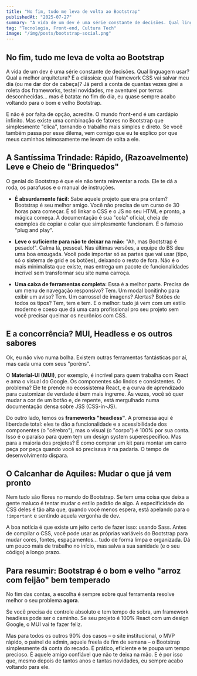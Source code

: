 ```yaml
---
title: "No fim, tudo me leva de volta ao Bootstrap"
publishedAt: "2025-07-27"
summary: "A vida de um dev é uma série constante de decisões. Qual linguagem usar? Qual a melhor arquitetura? E a clássica: qual framework CSS vai salvar meu dia (ou me dar dor de cabeça)? Já perdi a conta de quantas vezes girei a roleta dos frameworks, testei novidades, me aventurei por terras desconhecidas... mas é batata: no fim do dia, eu quase sempre acabo voltando para o bom e velho Bootstrap."
tag: "Tecnologia, Front-end, Cultura Tech"
image: "/img/posts/bootstrap-social.png"
---
```


## No fim, tudo me leva de volta ao Bootstrap

A vida de um dev é uma série constante de decisões. Qual linguagem usar? Qual a melhor arquitetura? E a clássica: qual framework CSS vai salvar meu dia (ou me dar dor de cabeça)? Já perdi a conta de quantas vezes girei a roleta dos frameworks, testei novidades, me aventurei por terras desconhecidas... mas é batata: no fim do dia, eu quase sempre acabo voltando para o bom e velho Bootstrap.

E não é por falta de opção, acredite. O mundo front-end é um cardápio infinito. Mas existe uma combinação de fatores no Bootstrap que simplesmente "clica", tornando o trabalho mais simples e direto. Se você também passa por esse dilema, vem comigo que eu te explico por que meus caminhos teimosamente me levam de volta a ele.

## A Santíssima Trindade: Rápido, (Razoavelmente) Leve e Cheio de "Brinquedos"

O genial do Bootstrap é que ele não tenta reinventar a roda. Ele te dá a roda, os parafusos e o manual de instruções.

* **É absurdamente fácil:** Sabe aquele projeto que era pra ontem? Bootstrap é seu melhor amigo. Você não precisa de um curso de 30 horas para começar. É só linkar o CSS e o JS no seu HTML e pronto, a mágica começa. A documentação é sua "cola" oficial, cheia de exemplos de copiar e colar que simplesmente funcionam. É o famoso "plug and play".

* **Leve o suficiente para não te deixar na mão:** "Ah, mas Bootstrap é pesado!". Calma lá, pessoal. Nas últimas versões, a equipe do BS deu uma boa enxugada. Você pode importar só as partes que vai usar (tipo, só o sistema de grid e os botões), deixando o resto de fora. Não é o mais minimalista que existe, mas entrega um pacote de funcionalidades incrível sem transformar seu site numa carroça.

* **Uma caixa de ferramentas completa:** Essa é a melhor parte. Precisa de um menu de navegação responsivo? Tem. Um modal bonitinho para exibir um aviso? Tem. Um carrossel de imagens? Alertas? Botões de todos os tipos? Tem, tem e tem. E o melhor: tudo já vem com um estilo moderno e coeso que dá uma cara profissional pro seu projeto sem você precisar queimar os neurônios com CSS.

## E a concorrência? MUI, Headless e os outros sabores

Ok, eu não vivo numa bolha. Existem outras ferramentas fantásticas por aí, mas cada uma com seus "poréns".

O **Material-UI (MUI)**, por exemplo, é incrível para quem trabalha com React e ama o visual do Google. Os componentes são lindos e consistentes. O problema? Ele te prende no ecossistema React, e a curva de aprendizado para customizar de verdade é bem mais íngreme. Às vezes, você só quer mudar a cor de um botão e, de repente, está mergulhado numa documentação densa sobre JSS (CSS-in-JS).

Do outro lado, temos os **frameworks "headless"**. A promessa aqui é liberdade total: eles te dão a funcionalidade e a acessibilidade dos componentes (o "cérebro"), mas o visual (o "corpo") é 100% por sua conta. Isso é o paraíso para quem tem um design system superespecífico. Mas para a maioria dos projetos? É como comprar um kit para montar um carro peça por peça quando você só precisava ir na padaria. O tempo de desenvolvimento dispara.

## O Calcanhar de Aquiles: Mudar o que já vem pronto

Nem tudo são flores no mundo do Bootstrap. Se tem uma coisa que deixa a gente maluco é tentar mudar o estilo padrão de algo. A especificidade do CSS deles é tão alta que, quando você menos espera, está apelando para o `!important` e sentindo aquela vergonha de dev.

A boa notícia é que existe um jeito certo de fazer isso: usando Sass. Antes de compilar o CSS, você pode usar as próprias variáveis do Bootstrap para mudar cores, fontes, espaçamentos... tudo de forma limpa e organizada. Dá um pouco mais de trabalho no início, mas salva a sua sanidade (e o seu código) a longo prazo.

## Para resumir: Bootstrap é o bom e velho "arroz com feijão" bem temperado

No fim das contas, a escolha é sempre sobre qual ferramenta resolve melhor o seu problema **agora**.

Se você precisa de controle absoluto e tem tempo de sobra, um framework headless pode ser o caminho. Se seu projeto é 100% React com um design Google, o MUI vai te fazer feliz.

Mas para todos os outros 90% dos casos – o site institucional, o MVP rápido, o painel de admin, aquele freela de fim de semana – o Bootstrap simplesmente dá conta do recado. É prático, eficiente e te poupa um tempo precioso. É aquele amigo confiável que não te deixa na mão. E é por isso que, mesmo depois de tantos anos e tantas novidades, eu sempre acabo voltando para ele.